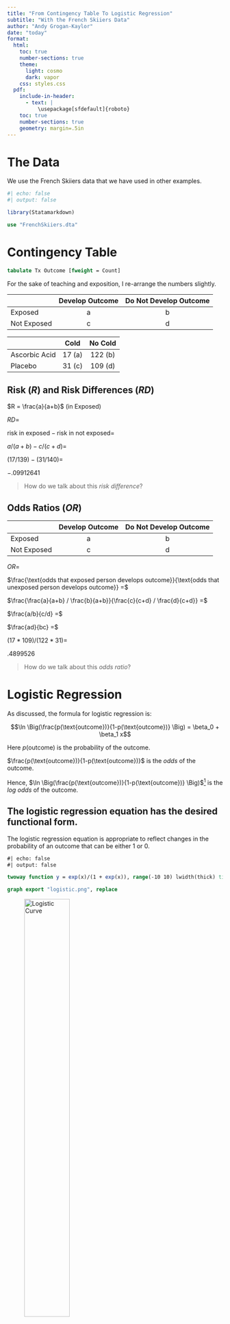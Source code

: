 ```yaml
---
title: "From Contingency Table To Logistic Regression"
subtitle: "With the French Skiiers Data"
author: "Andy Grogan-Kaylor"
date: "today"
format:
  html:
    toc: true
    number-sections: true
    theme:
      light: cosmo
      dark: vapor
    css: styles.css
  pdf:
    include-in-header:
      - text: | 
          \usepackage[sfdefault]{roboto}
    toc: true
    number-sections: true
    geometry: margin=.5in
---
```


# The Data

We use the French Skiiers data that we have used in other examples.

```r
#| echo: false
#| output: false

library(Statamarkdown)

```

```stata

use "FrenchSkiiers.dta"

```

# Contingency Table

```stata

tabulate Tx Outcome [fweight = Count]

```

For the sake of teaching and exposition, I re-arrange the numbers slightly.

|             | Develop Outcome   | Do Not Develop Outcome   |
|-------------|:-----------------:|:------------------------:|
| Exposed     | a                 | b                        |
| Not Exposed | c                 | d                        |

|                 | Cold              | No Cold                  |
|-----------------|:-----------------:|:------------------------:|
| Ascorbic Acid   | 17 (a)            | 122 (b)                  |
| Placebo         | 31 (c)            | 109 (d)                  |

## Risk ($R$) and Risk Differences ($RD$)

$R = \frac{a}{a+b}$ (in Exposed)

$RD =$

$\text{risk in exposed} - \text{risk in not exposed} =$

$a/(a+b) - c/(c+d) =$ 

$(17/139) - (31/140) =$ 

$-.09912641$ 

> How do we talk about this *risk difference*?

## Odds Ratios ($OR$)

|             | Develop Outcome   | Do Not Develop Outcome   |
|-------------|:-----------------:|:------------------------:|
| Exposed     | a                 | b                        |
| Not Exposed | c                 | d                        |

$OR =$ 

$\frac{\text{odds that exposed person develops outcome}}{\text{odds that unexposed person develops outcome}} =$ 

$\frac{\frac{a}{a+b} / \frac{b}{a+b}}{\frac{c}{c+d} / \frac{d}{c+d}} =$

$\frac{a/b}{c/d} =$

$\frac{ad}{bc} =$ 

$(17 * 109)/(122 * 31) =$

$.4899526$

> How do we talk about this *odds ratio*?

# Logistic Regression

As discussed, the formula for logistic regression is: 

$$\ln \Big(\frac{p(\text{outcome})}{1-p(\text{outcome})} \Big) = \beta_0 + \beta_1 x$$

Here $p(\text{outcome})$ is the probability of the outcome.

$\frac{p(\text{outcome})}{1-p(\text{outcome})}$ is the *odds* of the outcome.

Hence, $\ln \Big(\frac{p(\text{outcome})}{1-p(\text{outcome})} \Big)$[^TDV] is the *log odds* of the outcome.

[^TDV]: It is sometimes useful to think of the *log odds* as a *transformed dependent variable*. We have transformed the dependent variable so that it can be expressed as a linear function of the independent variables, e.g.: $\beta_0 + \beta_1 x$

::: {.callout-tip}
## The logistic regression equation has the desired functional form.

The logistic regression equation is appropriate to reflect changes in the probability of an outcome that can be either 1 or 0.

```stata
#| echo: false
#| output: false

twoway function y = exp(x)/(1 + exp(x)), range(-10 10) lwidth(thick) title("Logistic Curve") ytitle("probability")

graph export "logistic.png", replace

```

![Logistic Curve](logistic.png){width=50%}
:::

Logistic regression returns a $\beta$ coefficient for each independent variable $x$.

These $\beta$ coefficients can then be *exponentiated* to obtain *odds ratios*: $OR = e^{\beta}$ 

::: {.callout-tip}
## Exponentiation "undoes" the logarithmic transformation.

If $\ln(y) = x$, then $y = e^x$

So, if ... $\ln \Big(\frac{p(\text{outcome})}{1-p(\text{outcome})}\Big) = \beta_0 + \beta_1 x$ then $\frac{p(\text{outcome})}{1-p(\text{outcome})} = e^{\beta_0 + \beta_1 x} = e^{\beta_0} \times e^{\beta_1 x}$
:::

> We see that the odds ratio given by logistic regression, `.4899526`, is the exact same as that given by manually calculating the odds ratio from a contingency table.

> An advantage of logistic regression is that it can be extended to multiple independent variables. 

```stata

logit Outcome Tx [fweight = Count], or

```

> How do we talk about this *odds ratio*? How would we talk about it if it was $> 1.0$? $> 2.0$
